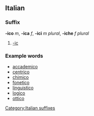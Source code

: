 ==Italian==
===Suffix===
'''-ico''' ''m'', '''-ica''' ''f'', '''-ici''' ''m plural'', '''-iche''' ''f plural''

# [[-ic]]

===Example words===
*[[accademico]]
*[[centrico]]
*[[chimico]]
*[[fonetico]]
*[[linguistico]]
*[[logico]]
*[[ottico]]
[[Category:Italian suffixes]]